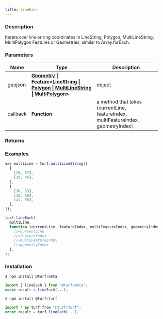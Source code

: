 ```yaml
---
title: lineEach
---
```


    
### Description

Iterate over line or ring coordinates in LineString, Polygon, MultiLineString, MultiPolygon Features or Geometries,
similar to Array.forEach.

### Parameters

| Name     | Type                                                                                                                                                                                                                                                                                                                                                                                                         | Description                                                                       |
| -------- | ------------------------------------------------------------------------------------------------------------------------------------------------------------------------------------------------------------------------------------------------------------------------------------------------------------------------------------------------------------------------------------------------------------ | --------------------------------------------------------------------------------- |
| geojson  | **[Geometry](https://tools.ietf.org/html/rfc7946#section-3.1) \| [Feature](https://tools.ietf.org/html/rfc7946#section-3.2)\<[LineString](https://tools.ietf.org/html/rfc7946#section-3.1.4) \| [Polygon](https://tools.ietf.org/html/rfc7946#section-3.1.6) \| [MultiLineString](https://tools.ietf.org/html/rfc7946#section-3.1.5) \| [MultiPolygon](https://tools.ietf.org/html/rfc7946#section-3.1.7)>** | object                                                                            |
| callback | **Function**                                                                                                                                                                                                                                                                                                                                                                                                 | a method that takes (currentLine, featureIndex, multiFeatureIndex, geometryIndex) |

### Returns

### Examples

```javascript
var multiLine = turf.multiLineString([
  [
    [26, 37],
    [35, 45],
  ],
  [
    [36, 53],
    [38, 50],
    [41, 55],
  ],
]);

turf.lineEach(
  multiLine,
  function (currentLine, featureIndex, multiFeatureIndex, geometryIndex) {
    //=currentLine
    //=featureIndex
    //=multiFeatureIndex
    //=geometryIndex
  },
);
```

### Installation

```javascript
$ npm install @turf/meta

import { lineEach } from "@turf/meta";
const result = lineEach(...);
```

```javascript
$ npm install @turf/turf

import * as turf from "@turf/turf";
const result = turf.lineEach(...);
```
